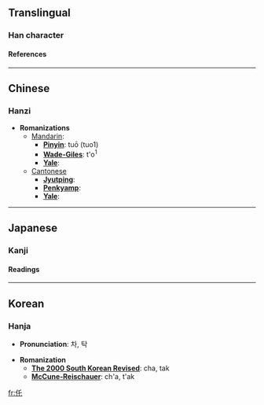 ==Translingual==
===Han character===
{{Han char|rad=人|as=03|sn=5|so=|four=|canj=人竹心 (OHP)|cmean= young girl  strange, different}}
====References====
{{Han ref|kx=0093.010|dkj=00376|dj=0196.050|hdz=10114.060|uh=4EDB|ud=20187}}


----
==Chinese==
===Hanzi===


* '''Romanizations'''
** [[Mandarin]]:
*** '''[[Pinyin]]''': tuō (tuo1)
*** '''[[Wade-Giles]]''': t'o<sup>1</sup>
*** '''[[Yale]]''': 
**[[Cantonese]]
***'''[[Jyutping]]''':
***'''[[Penkyamp]]''': 
***'''[[Yale]]''': 


----
==Japanese==
===Kanji===


{{ja-kanji|grade=|rs=人03|simple=}}
====Readings====
{{ja-readings|on=[[た]] (ta), [[たく]] (taku)|kun=[[おとめ]] (otome), [[よる]] (yoru)}}


----
==Korean==
===Hanja===

* '''Pronunciation''': 차, 탁

* '''Romanization'''
** '''[[The 2000 South Korean Revised Romanization|The 2000 South Korean Revised]]''': cha, tak
** '''[[McCune-Reischauer]]''': ch'a, t'ak





[[fr:仛]]